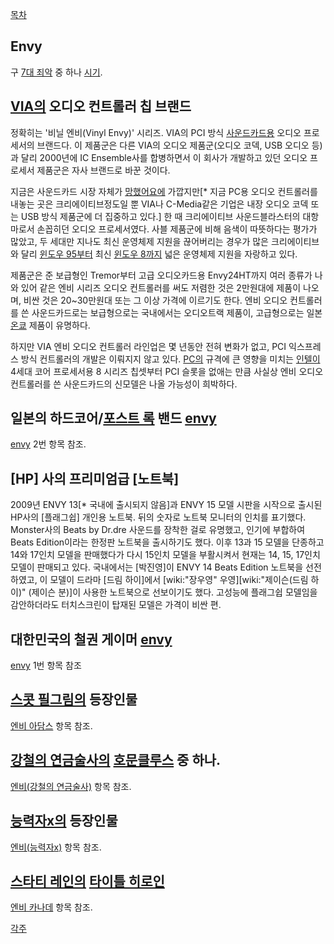 [[목차]]

== Envy == 
구 [[7대 죄악]] 중 하나 [[시기]].

== [[VIA]]의 오디오 컨트롤러 칩 브랜드 ==
정확히는 '비닐 엔비(Vinyl Envy)' 시리즈. VIA의 PCI 방식 [[사운드카드]]용 오디오 프로세서의 브랜드다. 이 제품군은 다른 VIA의 오디오 제품군(오디오 코덱, USB 오디오 등)과 달리 2000년에 IC Ensemble사를 합병하면서 이 회사가 개발하고 있던 오디오 프로세서 제품군은 자사 브랜드로 바꾼 것이다.

지금은 사운드카드 시장 자체가 [[망했어요]]에 가깝지만[* 지금 PC용 오디오 컨트롤러를 내놓는 곳은 크리에이티브정도일 뿐 VIA나 C-Media같은 기업은 내장 오디오 코덱 또는 USB 방식 제품군에 더 집중하고 있다.] 한 때 크리에이티브 사운드블라스터의 대항마로서 손꼽히던 오디오 프로세서였다. 사블 제품군에 비해 음색이 따뜻하다는 평가가 많았고, 두 세대만 지나도 최신 운영체제 지원을 끊어버리는 경우가 많은 크리에이티브와 달리 [[윈도우 95]]부터 최신 [[윈도우 8]]까지 넓은 운영체제 지원을 자랑하고 있다.

제품군은 준 보급형인 Tremor부터 고급 오디오카드용 Envy24HT까지 여러 종류가 나와 있어 같은 엔비 시리즈 오디오 컨트롤러를 써도 저렴한 것은 2만원대에 제품이 나오며, 비싼 것은 20~30만원대 또는 그 이상 가격에 이르기도 한다. 엔비 오디오 컨트롤러를 쓴 사운드카드로는 보급형으로는 국내에서는 오디오트랙 제품이, 고급형으로는 일본 [[온쿄]] 제품이 유명하다.

하지만 VIA 엔비 오디오 컨트롤러 라인업은 몇 년동안 전혀 변화가 없고, PCI 익스프레스 방식 컨트롤러의 개발은 이뤄지지 않고 있다. [[PC]]의 규격에 큰 영향을 미치는 [[인텔]]이 4세대 코어 프로세서용 8 시리즈 칩셋부터 PCI 슬롯을 없애는 만큼 사실상 엔비 오디오 컨트롤러를 쓴 사운드카드의 신모델은 나올 가능성이 희박하다.

== 일본의 하드코어/[[포스트 록]] 밴드 [[envy]] ==
[[envy]] 2번 항목 참조.

== [HP] 사의 프리미엄급 [노트북] ==
2009년 ENVY 13[* 국내에 출시되지 않음]과 ENVY 15 모델 시판을 시작으로 출시된 HP사의 [플래그쉽] 개인용 노트북. 뒤의 숫자로 노트북 모니터의 인치를 표기했다. Monster사의 Beats by Dr.dre 사운드를 장착한 걸로 유명했고, 인기에 부합하여 Beats Edition이라는 한정판 노트북을 출시하기도 했다. 이후 13과 15 모델을 단종하고 14와 17인치 모델을 판매했다가 다시 15인치 모델을 부활시켜서 현재는 14, 15, 17인치 모델이 판매되고 있다. 국내에서는 [박진영]이 ENVY 14 Beats Edition 노트북을 선전하였고, 이 모델이 드라마 [드림 하이]에서 [wiki:"장우영" 우영][wiki:"제이슨(드림 하이)" (제이슨 분)]이 사용한 노트북으로 선보이기도 했다. 고성능에 플래그쉽 모델임을 감안하더라도 터치스크린이 탑재된 모델은 가격이 비싼 편.

== 대한민국의 철권 게이머 [[envy]] ==
[[envy]] 1번 항목 참조
 
== [[스콧 필그림]]의 등장인물 ==
[[엔비 아담스]] 항목 참조.

== [[강철의 연금술사]]의 [[호문클루스]] 중 하나. ==
[[엔비(강철의 연금술사)]] 항목 참조.

== [[능력자x]]의 등장인물 ==
[[엔비(능력자x)]] 항목 참조.

== [[스타티 레인]]의 [[타이틀 히로인]] ==
[[엔비 카나데]] 항목 참조.


[[각주]]
